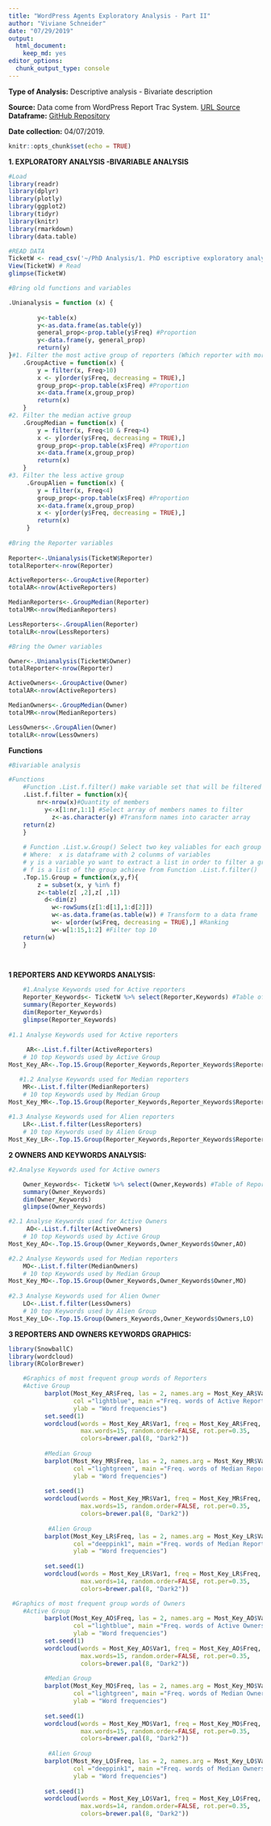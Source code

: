 ```yaml
---
title: "WordPress Agents Exploratory Analysis - Part II"
author: "Viviane Schneider"
date: "07/29/2019"
output: 
  html_document: 
    keep_md: yes
editor_options: 
  chunk_output_type: console
---
```

**Type of Analysis:** Descriptive analysis - Bivariate description

**Source:** Data come from WordPress Report Trac System.
[URL Source](https://core.trac.wordpress.org/query?status=accepted&status=assigned&status=new&status=reopened&status=reviewing&col=id&col=summary&col=status&col=owner&col=type&col=priority&col=milestone&col=component&col=version&col=severity&col=resolution&col=time&col=changetime&col=focuses&col=reporter&col=keywords&order=priority)
**Dataframe:** [GitHub Repository](https://raw.githubusercontent.com/vivianesch/CoherenceAnalysisWordPress/master/TicketW.csv)

**Date collection:** 04/07/2019.

```r
knitr::opts_chunk$set(echo = TRUE)


```


**1. EXPLORATORY ANALYSIS -BIVARIABLE ANALYSIS** 

```r
#Load
library(readr)
library(dplyr)
library(plotly)
library(ggplot2)
library(tidyr)
library(knitr)
library(rmarkdown)
library(data.table)

```


```r

#READ DATA
TicketW <- read_csv('~/PhD Analysis/1. PhD escriptive exploratory analysis/TicketW.csv')
View(TicketW) # Read 
glimpse(TicketW)

```


```r

#Bring old functions and variables

.Unianalysis = function (x) {
        
        y<-table(x)
        y<-as.data.frame(as.table(y))
        general_prop<-prop.table(y$Freq) #Proportion
        y<-data.frame(y, general_prop) 
        return(y)
}#1. Filter the most active group of reporters (Which reporter with more than 10 tickets) 
    .GroupActive = function(x) {
        y = filter(x, Freq>10)
        x <- y[order(y$Freq, decreasing = TRUE),]
        group_prop<-prop.table(x$Freq) #Proportion
        x<-data.frame(x,group_prop) 
        return(x)
    }
#2. Filter the median active group
    .GroupMedian = function(x) {
        y = filter(x, Freq<10 & Freq>4)
        x <- y[order(y$Freq, decreasing = TRUE),]
        group_prop<-prop.table(x$Freq) #Proportion
        x<-data.frame(x,group_prop)
        return(x)
    }  
#3. Filter the less active group 
     .GroupAlien = function(x) {
        y = filter(x, Freq<4)
        group_prop<-prop.table(x$Freq) #Proportion
        x<-data.frame(x,group_prop)
        x <- y[order(y$Freq, decreasing = TRUE),]
        return(x)
     }
     
#Bring the Reporter variables
     
Reporter<-.Unianalysis(TicketW$Reporter) 
totalReporter<-nrow(Reporter)

ActiveReporters<-.GroupActive(Reporter)
totalAR<-nrow(ActiveReporters)

MedianReporters<-.GroupMedian(Reporter)
totalMR<-nrow(MedianReporters)

LessReporters<-.GroupAlien(Reporter)
totalLR<-nrow(LessReporters)

#Bring the Owner variables

Owner<-.Unianalysis(TicketW$Owner) 
totalReporter<-nrow(Reporter)

ActiveOwners<-.GroupActive(Owner)
totalAR<-nrow(ActiveReporters)

MedianOwners<-.GroupMedian(Owner)
totalMR<-nrow(MedianReporters)

LessOwners<-.GroupAlien(Owner)
totalLR<-nrow(LessOwners)

```


**Functions** 

```r
#Bivariable analysis

#Functions
    #Function .List.f.filter() make variable set that will be filtered
    .List.f.filter = function(x){
        nr<-nrow(x)#Quantity of members
          y<-x[1:nr,1:1] #Select array of members names to filter 
            z<-as.character(y) #Transform names into caracter array
    return(z)
    }
    
    # Function .List.w.Group() Select two key valiables for each group and return a list of inter-ralation of it
    # Where:  x is dataframe with 2 colunms of variables
    # y is a variable yo want to extract a list in order to filter a group
    # f is a list of the group achieve from Function .List.f.filter()
    .Top.15.Group = function(x,y,f){
        z = subset(x, y %in% f) 
        z<-table(z[ ,2],z[ ,1])
          d<-dim(z)
            w<-rowSums(z[1:d[1],1:d[2]])
            w<-as.data.frame(as.table(w)) # Transform to a data frame
            w<- w[order(w$Freq, decreasing = TRUE),] #Ranking
            w<-w[1:15,1:2] #Filter top 10
    return(w)
    }  

 
```


**1 REPORTERS AND KEYWORDS ANALYSIS:** 


```r

    #1.Analyse Keywords used for Active reporters
    Reporter_Keywords<- TicketW %>% select(Reporter,Keywords) #Table of Reporters and Keywords
    summary(Reporter_Keywords)
    dim(Reporter_Keywords)
    glimpse(Reporter_Keywords)
    
#1.1 Analyse Keywords used for Active reporters
 
     AR<-.List.f.filter(ActiveReporters)
    # 10 top Keywords used by Active Group
Most_Key_AR<-.Top.15.Group(Reporter_Keywords,Reporter_Keywords$Reporter,AR) 

   #1.2 Analyse Keywords used for Median reporters
    MR<-.List.f.filter(MedianReporters)
    # 10 top Keywords used by Median Group
Most_Key_MR<-.Top.15.Group(Reporter_Keywords,Reporter_Keywords$Reporter,MR) 
    
#1.3 Analyse Keywords used for Alien reporters
    LR<-.List.f.filter(LessReporters)
    # 10 top Keywords used by Alien Group 
Most_Key_LR<-.Top.15.Group(Reporter_Keywords,Reporter_Keywords$Reporter,LR) 


```

**2 OWNERS AND KEYWORDS ANALYSIS:** 

```r

#2.Analyse Keywords used for Active owners

    Owner_Keywords<- TicketW %>% select(Owner,Keywords) #Table of Reporters and Keywords
    summary(Owner_Keywords)
    dim(Owner_Keywords)
    glimpse(Owner_Keywords)

#2.1 Analyse Keywords used for Active Owners
     AO<-.List.f.filter(ActiveOwners)
    # 10 top Keywords used by Active Group
Most_Key_AO<-.Top.15.Group(Owner_Keywords,Owner_Keywords$Owner,AO) 

#2.2 Analyse Keywords used for Median reporters
    MO<-.List.f.filter(MedianOwners)
    # 10 top Keywords used by Median Group
Most_Key_MO<-.Top.15.Group(Owner_Keywords,Owner_Keywords$Owner,MO) 
    
#2.3 Analyse Keywords used for Alien Owner
    LO<-.List.f.filter(LessOwners)
    # 10 top Keywords used by Alien Group 
Most_Key_LO<-.Top.15.Group(Owners_Keywords,Owner_Keywords$Owners,LO) 

```

**3 REPORTERS AND OWNERS KEYWORDS GRAPHICS:** 

```r

library(SnowballC)
library(wordcloud)
library(RColorBrewer)

    #Graphics of most frequent group words of Reporters 
    #Active Group
          barplot(Most_Key_AR$Freq, las = 2, names.arg = Most_Key_AR$Var1,
                  col ="lightblue", main ="Freq. words of Active Reporters",
                  ylab = "Word frequencies")
          set.seed(1)
          wordcloud(words = Most_Key_AR$Var1, freq = Most_Key_AR$Freq, min.freq = 1,
                    max.words=15, random.order=FALSE, rot.per=0.35, 
                    colors=brewer.pal(8, "Dark2"))
          
          #Median Group
          barplot(Most_Key_MR$Freq, las = 2, names.arg = Most_Key_MR$Var1,
                  col ="lightgreen", main ="Freq. words of Median Reporters",
                  ylab = "Word frequencies")
          
          set.seed(1)
          wordcloud(words = Most_Key_MR$Var1, freq = Most_Key_MR$Freq, min.freq = 1,
                    max.words=15, random.order=FALSE, rot.per=0.35, 
                    colors=brewer.pal(8, "Dark2"))
          
           #Alien Group
          barplot(Most_Key_LR$Freq, las = 2, names.arg = Most_Key_LR$Var1,
                  col ="deeppink1", main ="Freq. words of Median Reporters",
                  ylab = "Word frequencies")
          
          set.seed(1)
          wordcloud(words = Most_Key_LR$Var1, freq = Most_Key_LR$Freq, min.freq = 1,
                    max.words=14, random.order=FALSE, rot.per=0.35, 
                    colors=brewer.pal(8, "Dark2"))

 #Graphics of most frequent group words of Owners 
    #Active Group
          barplot(Most_Key_AO$Freq, las = 2, names.arg = Most_Key_AO$Var1,
                  col ="lightblue", main ="Freq. words of Active Owners",
                  ylab = "Word frequencies")
          set.seed(1)
          wordcloud(words = Most_Key_AO$Var1, freq = Most_Key_AO$Freq, min.freq = 1,
                    max.words=15, random.order=FALSE, rot.per=0.35, 
                    colors=brewer.pal(8, "Dark2"))
          
          #Median Group
          barplot(Most_Key_MO$Freq, las = 2, names.arg = Most_Key_MO$Var1,
                  col ="lightgreen", main ="Freq. words of Median Owners",
                  ylab = "Word frequencies")
          
          set.seed(1)
          wordcloud(words = Most_Key_MO$Var1, freq = Most_Key_MO$Freq, min.freq = 1,
                    max.words=15, random.order=FALSE, rot.per=0.35, 
                    colors=brewer.pal(8, "Dark2"))
          
           #Alien Group
          barplot(Most_Key_LO$Freq, las = 2, names.arg = Most_Key_LO$Var1,
                  col ="deeppink1", main ="Freq. words of Median Owners",
                  ylab = "Word frequencies")
          
          set.seed(1)
          wordcloud(words = Most_Key_LO$Var1, freq = Most_Key_LO$Freq, min.freq = 1,
                    max.words=14, random.order=FALSE, rot.per=0.35, 
                    colors=brewer.pal(8, "Dark2"))




```



